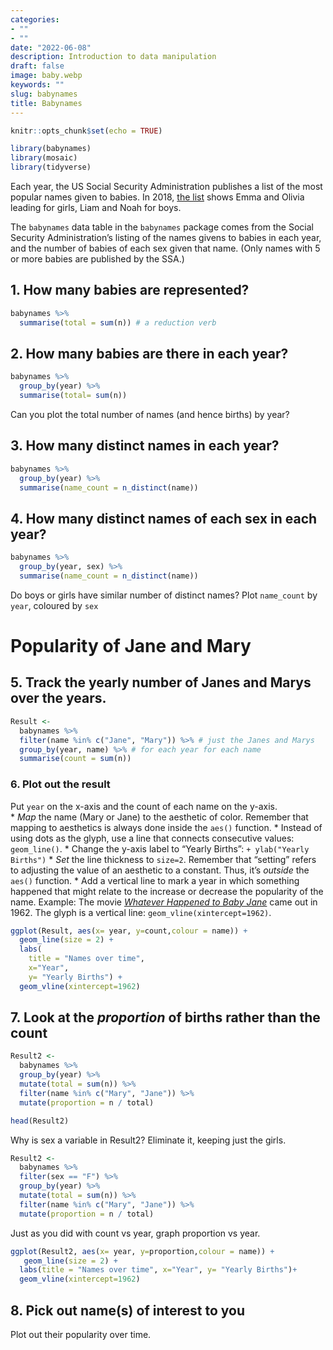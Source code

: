 ```yaml
---
categories:
- ""
- ""
date: "2022-06-08"
description: Introduction to data manipulation
draft: false
image: baby.webp
keywords: ""
slug: babynames
title: Babynames
---
```


```r
knitr::opts_chunk$set(echo = TRUE)
```

```r
library(babynames)
library(mosaic)
library(tidyverse)

```

Each year, the US Social Security Administration publishes a list of the most popular names given to babies.  In 2018, [the list](http://www.ssa.gov/oact/babynames/#ht=2) shows Emma and Olivia leading for girls, Liam and Noah for boys.

The `babynames` data table in the `babynames` package comes from the Social Security Administration's listing of the names givens to babies in each year, and the number of babies of each sex given that name. (Only names with 5 or more babies are published by the SSA.)


## 1. How many babies are represented?

```r
babynames %>%
  summarise(total = sum(n)) # a reduction verb
```

## 2. How many babies are there in each year?

```r
babynames %>% 
  group_by(year) %>% 
  summarise(total= sum(n))
```
Can you plot the total number of names (and hence births) by year?

## 3. How many distinct names in each year?

```r
babynames %>%
  group_by(year) %>%
  summarise(name_count = n_distinct(name))
```

## 4. How many distinct names of each sex in each year?

```r
babynames %>%
  group_by(year, sex) %>%
  summarise(name_count = n_distinct(name)) 
```

Do boys or girls have similar number of distinct names? Plot `name_count` by `year`, coloured by `sex`

# Popularity of Jane and Mary

## 5. Track the yearly number of Janes and Marys over the years.

```r
Result <-
  babynames %>%
  filter(name %in% c("Jane", "Mary")) %>% # just the Janes and Marys
  group_by(year, name) %>% # for each year for each name
  summarise(count = sum(n))
```

### 6. Plot out the result

Put `year` on the x-axis and the count of each name on the y-axis.  
* *Map* the name (Mary or Jane) to the aesthetic of color.  Remember that mapping to aesthetics is always done inside the `aes()` function.
* Instead of using dots as the glyph, use a line that connects consecutive values: `geom_line()`.
* Change the y-axis label to "Yearly Births": `+ ylab("Yearly Births")`
* *Set* the line thickness to `size=2`. Remember that "setting" refers to adjusting the value of an aesthetic to a constant.  Thus, it's *outside* the `aes()` function.
* Add a vertical line to mark a year in which something happened that might relate to the increase or decrease the popularity of the name.  Example: The movie [*Whatever Happened to Baby Jane*](http://en.wikipedia.org/wiki/What_Ever_Happened_to_Baby_Jane%3F_%281962_film%29) came out in 1962.  The glyph is a vertical line: `geom_vline(xintercept=1962)`.

```r

ggplot(Result, aes(x= year, y=count,colour = name)) +
  geom_line(size = 2) +
  labs(
    title = "Names over time", 
    x="Year", 
    y= "Yearly Births") +
  geom_vline(xintercept=1962)
```



## 7. Look at the *proportion* of births rather than the count

```r

Result2 <-
  babynames %>%
  group_by(year) %>%
  mutate(total = sum(n)) %>%
  filter(name %in% c("Mary", "Jane")) %>%
  mutate(proportion = n / total)

head(Result2)
```

Why is sex a variable in Result2? Eliminate it, keeping just the girls.


```r
Result2 <-
  babynames %>%
  filter(sex == "F") %>%
  group_by(year) %>%
  mutate(total = sum(n)) %>%
  filter(name %in% c("Mary", "Jane")) %>%
  mutate(proportion = n / total)

```


Just as you did with count vs year, graph proportion vs year.
```r
ggplot(Result2, aes(x= year, y=proportion,colour = name)) +
   geom_line(size = 2) +
  labs(title = "Names over time", x="Year", y= "Yearly Births")+
  geom_vline(xintercept=1962)

```

  
## 8. Pick out name(s) of interest to you 

Plot out their popularity over time.